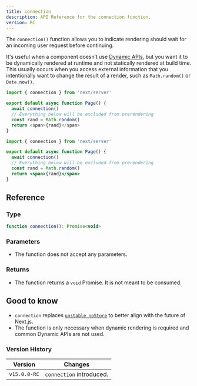 ```yaml
---
title: connection
description: API Reference for the connection function.
version: RC
---
```


The `connection()` function allows you to indicate rendering should wait for an incoming user request before continuing.

It's useful when a component doesn’t use [Dynamic APIs](/docs/app/building-your-application/rendering/server-components#dynamic-functions), but you want it to be dynamically rendered at runtime and not statically rendered at build time. This usually occurs when you access external information that you intentionally want to change the result of a render, such as `Math.random()` or `Date.now()`.

```ts filename="app/page.tsx" switcher
import { connection } from 'next/server'

export default async function Page() {
  await connection()
  // Everything below will be excluded from prerendering
  const rand = Math.random()
  return <span>{rand}</span>
}
```

```jsx filename="app/page.js" switcher
import { connection } from 'next/server'

export default async function Page() {
  await connection()
  // Everything below will be excluded from prerendering
  const rand = Math.random()
  return <span>{rand}</span>
}
```

## Reference

### Type

```jsx
function connection(): Promise<void>
```

### Parameters

- The function does not accept any parameters.

### Returns

- The function returns a `void` Promise. It is not meant to be consumed.

## Good to know

- `connection` replaces [`unstable_noStore`](/docs/app/api-reference/functions/unstable_noStore) to better align with the future of Next.js.
- The function is only necessary when dynamic rendering is required and common Dynamic APIs are not used.

### Version History

| Version      | Changes                  |
| ------------ | ------------------------ |
| `v15.0.0-RC` | `connection` introduced. |
